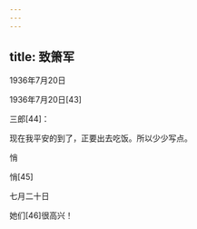 ```yaml
---
---
---
```

title: 致箫军
---




1936年7月20日


1936年7月20日[43]


三郎[44]：

现在我平安的到了，正要出去吃饭。所以少少写点。

悄


悄[45]


七月二十日

她们[46]很高兴！